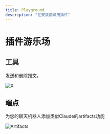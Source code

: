 ```yaml
---
title: Playground
description: "在安装前试用插件"
---
```


# 插件游乐场

## 工具

<Cards>
   <Card 
    href="./playground/x" 
    title="X(前身为Twitter)"
  >
  <p>发送和删除推文。</p>
    <img src="https://s2.loli.net/2025/05/15/QgHeYb6BGDUFipL.png" alt="X" />
    </Card>
</Cards>

## 端点

<Cards>
   <Card 
    href="./playground/artifacts" 
    title="Artifacts"
  >
  <p>为您的聊天机器人添加类似Claude的artifacts功能</p>
    <img src="https://s2.loli.net/2025/05/15/59ADbyazJhSY6ox.png" alt="Artifacts" />
    </Card>
</Cards> 
